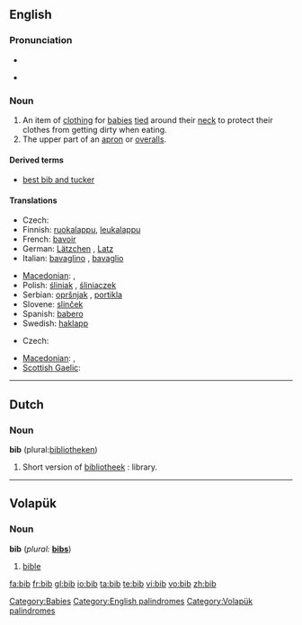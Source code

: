 ==English==

===Pronunciation===
* {{audio|en-us-bib.ogg|Audio (US)}}

* {{rhymes|ɪb}}

===Noun===
{{en-noun}}

# An item of [[clothing]] for [[baby|babies]] [[tie]]d around their [[neck]] to protect their clothes from getting dirty when eating.
# The upper part of an [[apron]] or [[overalls]].

====Derived terms====
* [[best bib and tucker]]

====Translations====
{{trans-top|item of clothing for babies}}
* Czech: {{t-|cs|bryndák|m}}
* Finnish: [[ruokalappu]], [[leukalappu]]
* French: [[bavoir]] {{m}}
* German: [[Lätzchen]] {{n}}, [[Latz]] {{m}}
* Italian: [[bavaglino]] {{m}}, [[bavaglio]] {{m}}
{{trans-mid}}
* [[Macedonian]]: {{t|mk|лигавче|n|tr=lígavče|sc=Cyrl}},  {{t|mk|портикла|f|tr=pórtikla|sc=Cyrl}}
* Polish: [[śliniak]] {{m}}, [[śliniaczek]] {{m}}
* Serbian: [[opršnjak]] {{m}}, [[portikla]] {{f}}
* Slovene: [[slinček]] {{m}}
* Spanish: [[babero]] {{m}}
* Swedish: [[haklapp]] {{c}}
{{trans-bottom}}

{{trans-top|upper part of an apron or overalls}}
* Czech: {{t-|cs|lacl|m}}
{{trans-mid}}
* [[Macedonian]]: {{t|mk|лигавче|n|tr=lígavče|sc=Cyrl}},  {{t|mk|портикла|f|tr=pórtikla|sc=Cyrl}}
* [[Scottish Gaelic]]: {{t-|gd|biob|m}}
{{trans-bottom}}

[[Category:Babies]]
[[Category:English palindromes]]

----

==Dutch==

===Noun===
'''bib''' (plural:[[bibliotheken]])

# Short version of [[bibliotheek]] : library.

----

==Volapük==

===Noun===
'''bib'''  (''plural:'' '''[[bibs]]''')

# [[bible]]

[[Category:Volapük palindromes]]

[[fa:bib]]
[[fr:bib]]
[[gl:bib]]
[[io:bib]]
[[ta:bib]]
[[te:bib]]
[[vi:bib]]
[[vo:bib]]
[[zh:bib]]